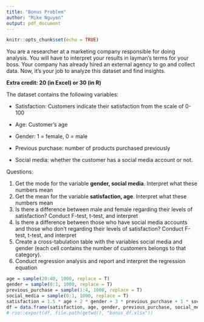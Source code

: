 ```yaml
---
title: "Bonus Problem"
author: "Mike Nguyen"
output: pdf_document
---
```


```r
knitr::opts_chunk$set(echo = TRUE)
```

You are a researcher at a marketing company responsible for doing analysis. You will have to interpret your results in layman's terms for your boss. Your company has already hired an external agency to go and collect data. Now, it's your job to analyze this dataset and find insights.

**Extra credit: 20 (in Excel) or 30 (in R)**

The dataset contains the following variables:

-   Satisfaction: Customers indicate their satisfaction from the scale of 0-100

-   Age: Customer's age

-   Gender: 1 = female, 0 = male

-   Previous purchase: number of products purchased previously

-   Social media: whether the customer has a social media account or not.

Questions:

1.  Get the mode for the variable **gender, social media**. Interpret what these numbers mean
2.  Get the mean for the variable **satisfaction, age**. Interpret what these numbers mean
3.  Is there a difference between male and female regarding their levels of satisfaction? Conduct F-test, t-test, and interpret
4.  Is there a difference between those who have social media accounts and those who don't regarding their levels of satisfaction? Conduct F-test, t-test, and interpret
5.  Create a cross-tabulation table with the variables social media and gender (each cell contains the number of customers belongs to that category).
6.  Conduct regression analysis and report and interpret the regression equation

```r
age = sample(20:40, 1000, replace = T)
gender = sample(0:1, 1000, replace = T)
previous_purchase = sample(1:4, 1000, replace = T)
social_media = sample(0:1, 1000, replace = T)
satisfaction = 1.5 * age + 2 * gender + 3 * previous_purchase + 1 * social_media + rnorm(1000)
df = data.frame(satisfaction, age, gender, previous_purchase, social_media)
# rio::export(df, file.path(getwd(), "bonus_df.xlsx"))
```
